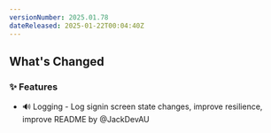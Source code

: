 ```yaml
---
versionNumber: 2025.01.78
dateReleased: 2025-01-22T00:04:40Z
---
```




## What's Changed
### ✨ Features
* 🔊 Logging - Log signin screen state changes, improve resilience, improve README by @JackDevAU



